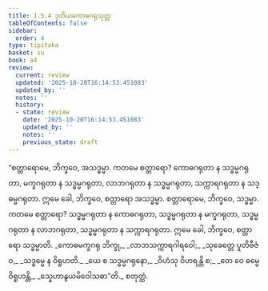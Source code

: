 ```yaml
---
title: 1.5.4 ဒုတိယကောဓဂရုသုတ္တ
tableOfContents: false
sidebar:
  order: 4
type: tipitaka
basket: su
book: a4
review:
  current: review
  updated: '2025-10-20T16:14:53.451083'
  updated_by: ''
  notes: ''
  history:
  - state: review
    date: '2025-10-20T16:14:53.451083'
    updated_by: ''
    notes: ''
    previous_state: draft
---
```



<DynamicBreadcrumb />


<ReviewStatus review={frontmatter.review} showDetails={true} />

<HypothesisAnnotation frontmatter={frontmatter} />

<Division number="44" book="a4" e="ch" v="15" p="356">

<Paragraph number="307" book="a4">
“စတ္တာရောမေ, ဘိက္ခဝေ, အသဒ္ဓမ္မာ. ကတမေ စတ္တာရော? ကောဓဂရုတာ န သဒ္ဓမ္မဂရုတာ, မက္ခဂရုတာ န သဒ္ဓမ္မဂရုတာ, လာဘဂရုတာ န သဒ္ဓမ္မဂရုတာ, သက္ကာရဂရုတာ န သဒ္ဓမ္မဂရုတာ. ဣမေ ခေါ, ဘိက္ခဝေ, စတ္တာရော အသဒ္ဓမ္မာ.
</Paragraph>

<Paragraph number="308" book="a4">
စတ္တာရောမေ, ဘိက္ခဝေ, သဒ္ဓမ္မာ. ကတမေ စတ္တာရော? သဒ္ဓမ္မဂရုတာ န ကောဓဂရုတာ, သဒ္ဓမ္မဂရုတာ န မက္ခဂရုတာ, သဒ္ဓမ္မဂရုတာ န လာဘဂရုတာ, သဒ္ဓမ္မဂရုတာ န သက္ကာရဂရုတာ. ဣမေ ခေါ, ဘိက္ခဝေ, စတ္တာရော သဒ္ဓမ္မာတိ.
</Paragraph>

<Paragraph number="309" type="verses" book="a4">
_ကောဓမက္ခဂရု ဘိက္ခု,_  
_လာဘသက္ကာရဂါရဝေါ;_  
_သုခေတ္တေ ပူတိဗီဇံဝ,_  
_သဒ္ဓမ္မေ န ဝိရူဟတိ._  

</Paragraph>

<Paragraph number="310" type="verses" book="a4">
_ယေ စ သဒ္ဓမ္မဂရုနော,_  
_ဝိဟံသု ဝိဟရန္တိ စ;_  
_တေ ဝေ ဓမ္မေ ဝိရူဟန္တိ,_  
_သ္နေဟာနွယမိဝေါသဓာ”တိ._  


</Paragraph>
</Division>

<Paragraph number="311" type="center" book="a4">
စတုတ္ထံ.
</Paragraph>